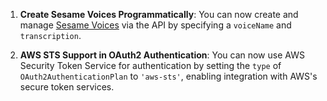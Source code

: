 1. **Create Sesame Voices Programmatically**: You can now create and manage [Sesame Voices](https://api.vapi.ai/api#:~:text=CreateSesameVoiceDTO) via the API by specifying a `voiceName` and `transcription`.

2. **AWS STS Support in OAuth2 Authentication**: You can now use AWS Security Token Service for authentication by setting the `type` of `OAuth2AuthenticationPlan` to `'aws-sts'`, enabling integration with AWS's secure token services.